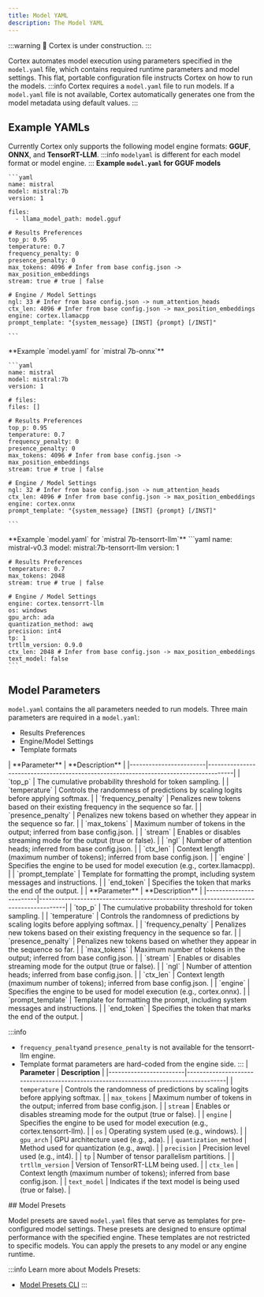 ```yaml
---
title: Model YAML
description: The Model YAML
---
```



:::warning
🚧 Cortex is under construction.
:::

Cortex automates model execution using parameters specified in the `model.yaml` file, which contains required runtime parameters and model settings. This flat, portable configuration file instructs Cortex on how to run the models.
:::info
Cortex requires a `model.yaml` file to run models. If a `model.yaml` file is not available, Cortex automatically generates one from the model metadata using default values.
:::

## Example YAMLs
Currently Cortex only supports the following model engine formats: **GGUF**, **ONNX**, and **TensorRT-LLM**.
:::info
`modelyaml` is different for each model format or model engine.
:::
<Tabs>
  <TabItem  value="GGUF" label="GGUF" default>
    **Example `model.yaml` for GGUF models**

    ```yaml
    name: mistral
    model: mistral:7b
    version: 1

    files:
      - llama_model_path: model.gguf

    # Results Preferences
    top_p: 0.95
    temperature: 0.7
    frequency_penalty: 0
    presence_penalty: 0
    max_tokens: 4096 # Infer from base config.json -> max_position_embeddings
    stream: true # true | false

    # Engine / Model Settings
    ngl: 33 # Infer from base config.json -> num_attention_heads
    ctx_len: 4096 # Infer from base config.json -> max_position_embeddings
    engine: cortex.llamacpp
    prompt_template: "{system_message} [INST] {prompt} [/INST]"

    ```
  </TabItem>
  <TabItem value="ONNX" label="ONNX">
    **Example `model.yaml` for `mistral 7b-onnx`**

    ```yaml
    name: mistral
    model: mistral:7b
    version: 1

    # files:
    files: []

    # Results Preferences
    top_p: 0.95
    temperature: 0.7
    frequency_penalty: 0
    presence_penalty: 0
    max_tokens: 4096 # Infer from base config.json -> max_position_embeddings
    stream: true # true | false

    # Engine / Model Settings
    ngl: 32 # Infer from base config.json -> num_attention_heads
    ctx_len: 4096 # Infer from base config.json -> max_position_embeddings
    engine: cortex.onnx
    prompt_template: "{system_message} [INST] {prompt} [/INST]"

    ```

  </TabItem>
  <TabItem value="TensorRT-LLM" label="TensorRT-LLM">
  **Example `model.yaml` for `mistral 7b-tensorrt-llm`**
  ```yaml
    name: mistral-v0.3
    model: mistral:7b-tensorrt-llm
    version: 1

    # Results Preferences
    temperature: 0.7
    max_tokens: 2048
    stream: true # true | false

    # Engine / Model Settings
    engine: cortex.tensorrt-llm
    os: windows
    gpu_arch: ada
    quantization_method: awq
    precision: int4
    tp: 1
    trtllm_version: 0.9.0
    ctx_len: 2048 # Infer from base config.json -> max_position_embeddings
    text_model: false
    ```
  </TabItem>
</Tabs>

## Model Parameters
`model.yaml` contains the all parameters needed to run models. Three main parameters are required in a `model.yaml`:
- Results Preferences
- Engine/Model Settings
- Template formats
<Tabs>
  <TabItem  value="GGUF" label="GGUF" default>
  | **Parameter**          | **Description**                                                                      |
  |------------------------|--------------------------------------------------------------------------------------|
  | `top_p`                | The cumulative probability threshold for token sampling.                             |
  | `temperature`          | Controls the randomness of predictions by scaling logits before applying softmax.    |
  | `frequency_penalty`    | Penalizes new tokens based on their existing frequency in the sequence so far.       |
  | `presence_penalty`     | Penalizes new tokens based on whether they appear in the sequence so far.            |
  | `max_tokens`           | Maximum number of tokens in the output; inferred from base config.json.              |
  | `stream`               | Enables or disables streaming mode for the output (true or false).                   |
  | `ngl`                  | Number of attention heads; inferred from base config.json.                           |
  | `ctx_len`              | Context length (maximum number of tokens); inferred from base config.json.           |
  | `engine`               | Specifies the engine to be used for model execution (e.g., cortex.llamacpp).         |
  | `prompt_template`      | Template for formatting the prompt, including system messages and instructions.      |
  | `end_token`            | Specifies the token that marks the end of the output.                                |

  </TabItem>
  <TabItem value="ONNX" label="ONNX">
  | **Parameter**          | **Description**                                                                      |
  |------------------------|--------------------------------------------------------------------------------------|
  | `top_p`                | The cumulative probability threshold for token sampling.                             |
  | `temperature`          | Controls the randomness of predictions by scaling logits before applying softmax.    |
  | `frequency_penalty`    | Penalizes new tokens based on their existing frequency in the sequence so far.       |
  | `presence_penalty`     | Penalizes new tokens based on whether they appear in the sequence so far.            |
  | `max_tokens`           | Maximum number of tokens in the output; inferred from base config.json.              |
  | `stream`               | Enables or disables streaming mode for the output (true or false).                   |
  | `ngl`                  | Number of attention heads; inferred from base config.json.                           |
  | `ctx_len`              | Context length (maximum number of tokens); inferred from base config.json.           |
  | `engine`               | Specifies the engine to be used for model execution (e.g., cortex.onnx).             |
  | `prompt_template`      | Template for formatting the prompt, including system messages and instructions.      |
  | `end_token`            | Specifies the token that marks the end of the output.                                |


  </TabItem>
  <TabItem value="TensorRT-LLM" label="TensorRT-LLM">

  :::info
  - `frequency_penalty`and `presence_penalty` is not available for the tensorrt-llm engine.
  - Template format parameters are hard-coded from the engine side.
  :::
  | **Parameter**          | **Description**                                                                      |
  |------------------------|--------------------------------------------------------------------------------------|
  | `temperature`          | Controls the randomness of predictions by scaling logits before applying softmax.     |
  | `max_tokens`           | Maximum number of tokens in the output; inferred from base config.json.               |
  | `stream`               | Enables or disables streaming mode for the output (true or false).                    |
  | `engine`               | Specifies the engine to be used for model execution (e.g., cortex.tensorrt-llm).      |
  | `os`                   | Operating system used (e.g., windows).                                               |
  | `gpu_arch`             | GPU architecture used (e.g., ada).                                                   |
  | `quantization_method`  | Method used for quantization (e.g., awq).                                            |
  | `precision`            | Precision level used (e.g., int4).                                                   |
  | `tp`                   | Number of tensor parallelism partitions.                                             |
  | `trtllm_version`       | Version of TensorRT-LLM being used.                                                  |
  | `ctx_len`              | Context length (maximum number of tokens); inferred from base config.json.            |
  | `text_model`           | Indicates if the text model is being used (true or false).                           |

  </TabItem>
</Tabs>
## Model Presets

Model presets are saved `model.yaml` files that serve as templates for pre-configured model settings. These presets are designed to ensure optimal performance with the specified engine.
These templates are not restricted to specific models. You can apply the presets to any model or any engine runtime.

:::info
Learn more about Models Presets:
- [Model Presets CLI](/docs/cli/presets)
:::
